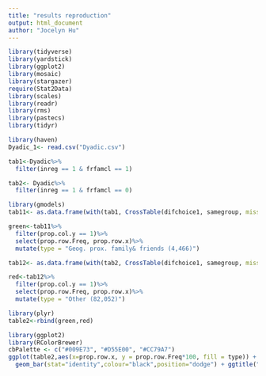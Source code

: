 ```yaml
---
title: "results reproduction"
output: html_document
author: "Jocelyn Hu"
---
```

```r
library(tidyverse)
library(yardstick)
library(ggplot2)
library(mosaic)
library(stargazer)
require(Stat2Data)
library(scales)
library(readr)
library(rms)
library(pastecs)
library(tidyr)
```

```r
library(haven)
Dyadic_1<- read.csv("Dyadic.csv") 

tab1<-Dyadic%>%
  filter(inreg == 1 & frfamcl == 1)

tab2<- Dyadic%>%
  filter(inreg == 1 & frfamcl == 0)
```

```r
library(gmodels)
tab11<- as.data.frame(with(tab1, CrossTable(difchoice1, samegroup, missing.include=TRUE,prop.c = FALSE,prop.chisq = FALSE, chisq = FALSE, prop.t = FALSE)))


```

```r
green<-tab11%>%
  filter(prop.col.y == 1)%>%
  select(prop.row.Freq, prop.row.x)%>%
  mutate(type = "Geog. prox. family& friends (4,466)")
```



```r

tab12<- as.data.frame(with(tab2, CrossTable(difchoice1, samegroup, missing.include=TRUE,prop.c = FALSE,prop.chisq = FALSE, chisq = FALSE, prop.t = FALSE)))


```

```r
red<-tab12%>%
  filter(prop.col.y == 1)%>%
  select(prop.row.Freq, prop.row.x)%>%
  mutate(type = "Other (82,052)")
```

```r
library(plyr)
table2<-rbind(green,red)
```


```r
library(ggplot2)
library(RColorBrewer)
cbPalette <- c("#009E73", "#D55E00", "#CC79A7")
ggplot(table2,aes(x=prop.row.x, y = prop.row.Freq*100, fill = type)) +
  geom_bar(stat="identity",colour="black",position="dodge") + ggtitle("Figure 1: Assortative match with respect to risk attitudes by different types of dyad")+ xlab("Difference in round 1 gamble choice")+  ylab("Select into same group (%)")+scale_fill_manual(values=cbPalette)+theme(legend.position="top",panel.background = element_rect(fill='white', colour='white'))


```

